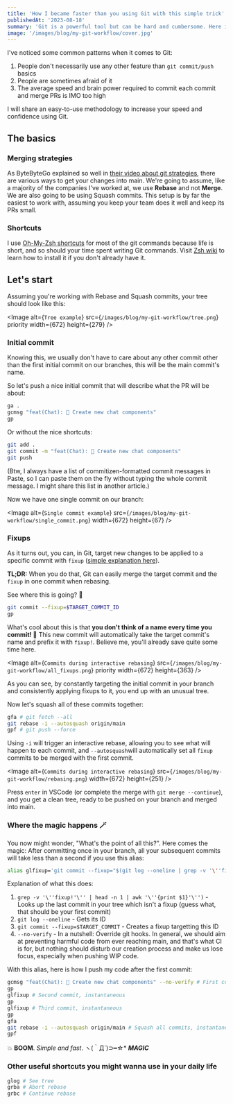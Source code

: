 ```yaml
---
title: 'How I became faster than you using Git with this simple trick'
publishedAt: '2023-08-18'
summary: 'Git is a powerful tool but can be hard and cumbersome. Here is how I use it to make my life easier.'
image: '/images/blog/my-git-workflow/cover.jpg'
---
```


I've noticed some common patterns when it comes to Git:

1. People don't necessarily use any other feature than `git commit/push` basics
1. People are sometimes afraid of it
1. The average speed and brain power required to commit each commit and merge PRs is IMO too high

I will share an easy-to-use methodology to increase your speed and confidence using Git.

## The basics

### Merging strategies

As ByteByteGo explained so well in [their video about git strategies](https://www.youtube.com/watch?v=0chZFIZLR_0), there are various ways to get your changes into main.
We're going to assume, like a majority of the companies I've worked at, we use **Rebase** and not **Merge**. We are also going to be using Squash commits.
This setup is by far the easiest to work with, assuming you keep your team does it well and keep its PRs small.

### Shortcuts

I use [Oh-My-Zsh shortcuts](https://kapeli.com/cheat_sheets/Oh-My-Zsh_Git.docset/Contents/Resources/Documents/index) for most of the git commands because life is short, and so should your time spent writing Git commands.
Visit [Zsh wiki](https://github.com/ohmyzsh/ohmyzsh/wiki/Installing-ZSH) to learn how to install it if you don't already have it.

## Let's start

Assuming you're working with Rebase and Squash commits, your tree should look like this:

<Image
  alt={`Tree example`}
  src={`/images/blog/my-git-workflow/tree.png`}
  priority
  width={672}
  height={279}
/>

### Initial commit

Knowing this, we usually don't have to care about any other commit
other than the first initial commit on our branches, this will be the main commit's name.

So let's push a nice initial commit that will describe what the PR will be about:

```bash
ga .
gcmsg "feat(Chat): 🎸 Create new chat components"
gp
```

Or without the nice shortcuts:

```bash
git add .
git commit -m "feat(Chat): 🎸 Create new chat components"
git push
```

(Btw, I always have a list of commitizen-formatted commit messages in Paste, so I can paste them on the fly without typing the whole commit message. I might share this list in another article.)

Now we have one single commit on our branch:

<Image
  alt={`Single commit example`}
  src={`/images/blog/my-git-workflow/single_commit.png`}
  width={672}
  height={67}
/>

### Fixups

As it turns out, you can, in Git, target new changes to be applied to a specific commit with `fixup` ([simple explanation here](https://fle.github.io/git-tip-keep-your-branch-clean-with-fixup-and-autosquash.html)).

**TL;DR:** When you do that, Git can easily merge the target commit and the `fixup` in one commit when rebasing.

See where this is going? 👀

```bash
git commit --fixup=$TARGET_COMMIT_ID
gp
```

What's cool about this is that **you don't think of a name every time you commit! 🤩** This new commit will automatically take the target commit's name and prefix it with `fixup!`. Believe me, you'll already save quite some time here.

<Image
  alt={`Commits during interactive rebasing`}
  src={`/images/blog/my-git-workflow/all_fixups.png`}
  priority
  width={672}
  height={363}
/>

As you can see, by constantly targeting the initial commit in your branch and consistently applying fixups to it, you end up with an unusual tree.

Now let's squash all of these commits together:

```bash /-i --autosquash/#b
gfa # git fetch --all
git rebase -i --autosquash origin/main
gpf # git push --force
```

Using `-i` will trigger an interactive rebase, allowing you to see what will happen to each commit, and `--autosquash`will automatically set all `fixup` commits to be merged with the first commit.

<Image
  alt={`Commits during interactive rebasing`}
  src={`/images/blog/my-git-workflow/rebasing.png`}
  width={672}
  height={251}
/>

Press `enter` in VSCode (or complete the merge with `git merge --continue`), and you get a clean tree, ready to be pushed on your branch and merged into main.

### Where the magic happens 🪄

You now might wonder, "What's the point of all this?".
Here comes the magic: After committing once in your branch, all your subsequent commits will take less than a second if you use this alias:

```bash caption=" Add this to your favorite terminal config (~/.zshrc in my case), and you're good."
alias glfixup='git commit --fixup="$(git log --oneline | grep -v '\''fixup!'\'' | head -n 1 | awk '\''{print $1}'\'')" --no-verify' # Automatically fix up the last commit
```

Explanation of what this does:

1. `grep -v '\''fixup!'\'' | head -n 1 | awk '\''{print $1}'\'')` - Looks up the last commit in your tree which isn't a fixup (guess what, that should be your first commit)
1. `git log --oneline` - Gets its ID
1. `git commit --fixup=$TARGET_COMMIT` - Creates a fixup targetting this ID
1. `--no-verify` - In a nutshell: Override git hooks. In general, we should aim at preventing harmful code from ever reaching main, and that's what CI is for, but nothing should disturb our creation process and make us lose focus, especially when pushing WIP code.

With this alias, here is how I push my code after the first commit:

```bash
gcmsg "feat(Chat): 🎸 Create new chat components" --no-verify # First commit
gp
glfixup # Second commit, instantaneous
gp
glfixup # Third commit, instantaneous
gp
gfa
git rebase -i --autosquash origin/main # Squash all commits, instantaneous
gpf
```

💥 **BOOM**. _Simple and fast_. ヽ(｀Д´)⊃━☆\* **_MAGIC_**

### Other useful shortcuts you might wanna use in your daily life

```bash
glog # See tree
grba # Abort rebase
grbc # Continue rebase
```
